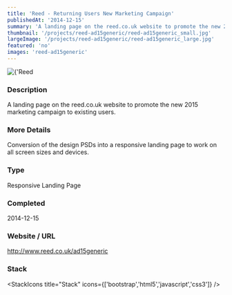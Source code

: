 ```yaml
---
title: 'Reed - Returning Users New Marketing Campaign'
publishedAt: '2014-12-15'
summary: 'A landing page on the reed.co.uk website to promote the new 2015 marketing campaign to existing users.'
thumbnail: '/projects/reed-ad15generic/reed-ad15generic_small.jpg'
largeImage: '/projects/reed-ad15generic/reed-ad15generic_large.jpg'
featured: 'no'
images: 'reed-ad15generic'
---
```


<div className="relative w-full h-[400px] sm:h-[600px] md:h-[760px] lg:h-[920px]">
  <Image
    alt={'Reed - Returning Users New Marketing Campaign'}
    src={'/projects/reed-ad15generic/reed-ad15generic.jpg'}
    sizes="(max-width: 640px) 100%, 100%"
    fill={true}
    priority
    style={{
      objectFit: 'contain'
    }}
  />
</div>

### Description

A landing page on the reed.co.uk website to promote the new 2015 marketing campaign to existing users.

### More Details

Conversion of the design PSDs into a responsive landing page to work on all screen sizes and devices.

### Type

Responsive Landing Page


### Completed
2014-12-15

### Website / URL
http://www.reed.co.uk/ad15generic


### Stack

<StackIcons
  title="Stack"
  icons={['bootstrap','html5','javascript','css3']}
  />
